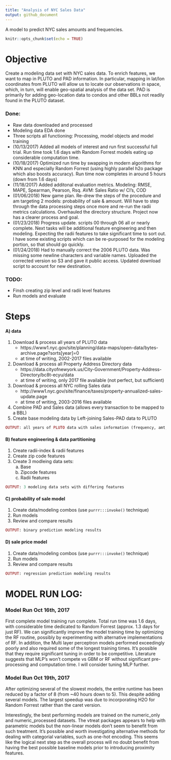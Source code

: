 ```yaml
---
title: "Analysis of NYC Sales Data"
output: github_document
---
```


A model to predict NYC sales amounts and frequencies. 

```r
knitr::opts_chunk$set(echo = TRUE)
```

# Objective
Create a modeling data set with NYC sales data. To enrich features, we want to map in PLUTO and PAD information. In particular, mapping in lat/lon coordinates from PLUTO will allow us to locate our observations in space, which, in turn, will enable geo-spatial analysis of the data set. PAD is primarily for adding geo-location data to condos and other BBLs not readily found in the PLUTO dataset. 

### Done:

- Raw data downloaded and processed
- Modeling data EDA done
- Three scripts all functioning: Processing, model objects and model training
- (10/13/2017) Added all models of interest and run first successful full trial. Run time took 1.6 days with Random Forrest models eating up considerable computation time.
- (10/18/2017) Optimized run time by swapping in modern algorithms for KNN and especially Random Forrest (using highly parallel h2o package which also boosts accuracy). Run time now completes in around 5 hours (down from 1.6 days)
- (11/18/2017) Added additonal evaluation metrics. Modeling: RMSE, MAPE, Spearman, Pearson, Rsq. AVM: Sales Ratio w/ CI's, COD
- (01/06/2018) New game plan. Re-drew the steps of the procedure and am targeting 2 models: probability of sale & amount. Will have to step through the data processing steps once more and re-run the radii metrics calculations. Overhauled the directory structure. Project now has a clearer process and goal.
- (01/23/2018) Progress update. scripts 00 through 06 all or nearly complete. Next tasks will be additional feature engineering and then modeling. Expecting the radii features to take significant time to sort out. I have some existing scripts which can be re-purposed for the modeling portion, so that should go quickly. 
- (01/24/2018) Had to manually correct the 2006 PLUTO data. Was missing some newline characters and variable names. Uploaded the corrected version so S3 and gave it public access. Updated download script to account for new destination. 

### TODO: 
- Finsh creating zip level and radii level features 
- Run models and evaluate

# Steps

#### A) data
1) Download & process all years of PLUTO data
    - https://www1.nyc.gov/site/planning/data-maps/open-data/bytes-archive.page?sorts[year]=0
    - at time of writing, 2002-2017 files available
2) Download & process all Property Address Directory data
    - https://data.cityofnewyork.us/City-Government/Property-Address-Directory/bc8t-ecyu/data
    - at time of writing, only 2017 file available (not perfect, but sufficient)
3) Download & process all NYC rolling Sales data
    - http://www1.nyc.gov/site/finance/taxes/property-annualized-sales-update.page
    - at time of writing, 2003-2016 files available
4) Combine PAD and Sales data (allows every transaction to be mapped to a BBL)
5) Create base modeling data by Left-joining Sales-PAD data to PLUTO

```ruby
OUTPUT: all years of PLUTO data with sales information (frequency, amt, etc)
```

#### B) feature engineering & data partitioning
1) Create radii-index & radii features
2) Create zip code features
3) Create 3 modleing data sets:
    a) Base
    b) Zipcode features
    c) Radii features 

```ruby
OUTPUT: 3 modeling data sets with differing features
```

#### C) probability of sale model
1) Create data/modeling combos (use `purrr:::invoke()` technique)
2) Run models
3) Review and compare results
 
```ruby
OUTPUT: binary prediction modeling results
```

#### D) sale price model
1) Create data/modeling combos (use `purrr:::invoke()` technique)
2) Run models
3) Review and compare results
 

```ruby
OUTPUT: regression prediction modeling results
```


# MODEL RUN LOG:

### Model Run Oct 16th, 2017

First complete model training run complete. Total run time was 1.6 days, with considerable time dedicated to Random Forrest (approx. 1.3 days for just RF). We can significantly improve the model training time by optimizing the RF routine, possibly by experimenting with alternative implementations of RF. In addition, the Multi layer perceptron models performed exceedingly poorly and also required some of the longest training times. It's possible that they require significant tuning in order to be competitive. Literature suggests that MLP's won't compete vs GBM or RF without significant pre-processing and computation time. I will consider tuning MLP further.

### Model Run Oct 19th, 2017

After optimizing several of the slowest models, the entire runtime has been reduced by a factor of 8 (from ~40 hours down to 5). This despite adding several models. The largest speedup was due to incorporating H2O for Random Forrest rather than the caret version. 

Interestingly, the best performing models are trained on the numeric_only and numeric_processed datasets. The vtreat packages appears to help with parametric models but the non-linear models don't seem to benefit from such treatment. It's possible and worth investigating alternative methods for dealing with categorial variables, such as one-hot encoding. This seems like the logical next step as the overall process will no doubt benefit from having the best possible baseline models prior to introducing proximity features. 







